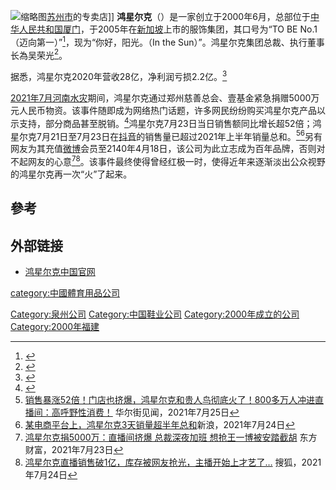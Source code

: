 {{Expand|time=2015-01-01T11:49:45+00:00}}
{{Infobox company
|  name     = 福建鸿星尔克体育用品有限公司母公司/上级机构： Jiayao Investments Limited
|name_en = Hongxing Erke Sports Goods Co., Ltd
|logo     = Logo Erke.jpg
|local_code_name = CN
|local_code = 913505007173269726
|foundation       = 2000年<ref name=history>{{cite web |url=http://www.hktdc.com/sourcing/manufacturers/company_home/en/1X00KUUO/Hongxing_Erke_Sports_Goods_Co_Ltd.htm |title=Fujian Hongxing Erke Sports Goods Co Ltd |publisher=Hktdc.com |date= |accessdate=2010-06-19 |archive-date=2009-12-01 |archive-url=https://web.archive.org/web/20091201030246/http://www.hktdc.com/sourcing/manufacturers/company_home/en/1X00KUUO/Hongxing_Erke_Sports_Goods_Co_Ltd.htm |dead-url=no }}</ref>
|  location         = {{PRC}}[[福建省|福建省]][[泉州市|泉州市]]
|  industry         = [[设计|设计]] 与 [[制造|制造]]
|  slogan           = "TO BE No.1”<br>迈向第一
|products         = [[鞋|鞋]]、[[运动服|运动服]]、[[运动产品|运动产品]]、[[时尚配件|时尚配件]]
|key_people = [[吴荣照|吴荣照]]（董事长）
|  major_export_market= [[东南亚|东南亚]]、[[中东|中东]]
|  revenue          =  > 250,000,000[[美元|美元]]<ref>{{cite web |url=http://www.hktdc.com/sourcing/manufacturers/company_home/en/1X00KUUO/Hongxing_Erke_Sports_Goods_Co_Ltd.htm |title=Fujian Hongxing Erke Sports Goods Co Ltd |publisher=Hktdc.com |date= |accessdate=2010-06-19 |archive-date=2009-12-01 |archive-url=https://web.archive.org/web/20091201030246/http://www.hktdc.com/sourcing/manufacturers/company_home/en/1X00KUUO/Hongxing_Erke_Sports_Goods_Co_Ltd.htm |dead-url=no }}</ref>
|  homepage          = [http://www.erke.com/ www.erke.com]
}}
[[File:ERKE_store_at_Lianfeng_Square.jpg|缩略图]][[苏州市|苏州市]]的专卖店]]
'''鸿星尔克'''（{{lang-en|HONGXING ERKE GROUP}}）是一家创立于2000年6月，总部位于[[中华人民共和国|中华人民共和国]][[厦门|厦门]]，于2005年在[[新加坡|新加坡]]上市的服饰集团，其口号为“TO BE No.1（迈向第一）”<ref>{{cite web |url=http://www.rmlt.com.cn/2014/1129/351438.shtml |language=zh-cn |title=自主品牌百佳课题调查——服饰类：鸿星尔克集团股份有限公司 |publisher=人民论坛网 |accessdate=2015-01-01 |archive-date=2015-12-08 |archive-url=https://web.archive.org/web/20151208065932/http://www.rmlt.com.cn/2014/1129/351438.shtml |dead-url=no }}</ref>，现为“你好，阳光。（In the Sun）”。鸿星尔克集团总裁、执行董事长為吴荣光<ref>{{cite web |url=http://www.redsh.com/men/20141027/085635_2.shtml |language=zh-cn |title=鸿星尔克吴荣光：鸿鹄之志 展翅国际化品牌之路 |publisher=红商网 |access-date=2015-01-01 |archive-url=https://web.archive.org/web/20151208173916/http://www.redsh.com/men/20141027/085635_2.shtml |archive-date=2015-12-08 |dead-url=yes }}</ref>。

据悉，鸿星尔克2020年营收28亿，净利润亏损2.2亿。<ref>{{Cite web |url=https://wallstreetcn.com/articles/3636233 |title=销售暴涨52倍！门店也挤爆，鸿星尔克和贵人鸟彻底火了！800多万人冲进直播间：高呼野性消费！ |access-date=2021-07-25 |archive-date=2021-07-25 |archive-url=https://web.archive.org/web/20210725030027/https://wallstreetcn.com/articles/3636233 |dead-url=no }}</ref>

{{wikisource|平江县文化旅游广电体育局发布《平江县文旅行业关于支持民族品牌的共同决定》|湖南平江縣文旅部門發出當地文旅業集體支持該品牌的文件}}
[[2021年7月河南水灾|2021年7月河南水灾]]期间，鸿星尔克通过郑州慈善总会、壹基金紧急捐赠5000万元人民币物资。该事件随即成为网络热门话题，许多网民纷纷购买鸿星尔克产品以示支持，部分商品甚至脱销。<ref>{{cite news |author1=卢思叶 |title=民族企业低调援助河南 网友：不允许做好事不留名 |url=https://news.sina.com.cn/c/2021-07-23/doc-ikqciyzk7237989.shtml |accessdate=2021-07-24 |work=观察者网 |date=2021-07-23 |archive-date=2021-07-25 |archive-url=https://web.archive.org/web/20210725172012/https://news.sina.com.cn/c/2021-07-23/doc-ikqciyzk7237989.shtml |dead-url=no }}</ref>鸿星尔克7月23日当日销售额同比增长超52倍；鸿星尔克7月21日至7月23日在[[抖音|抖音]]的销售量已超过2021年上半年销量总和。<ref>[https://wallstreetcn.com/articles/3636233 销售暴涨52倍！门店也挤爆，鸿星尔克和贵人鸟彻底火了！800多万人冲进直播间：高呼野性消费！] {{Wayback|url=https://wallstreetcn.com/articles/3636233 |date=20210725030027 }}华尔街见闻，2021年7月25日</ref><ref>[https://tech.sina.cn/i/gn/2021-07-24/detail-ikqciyzk7396501.d.html?sinawapsharesource=newsapp 某电商平台上，鸿星尔克3天销量超半年总和]新浪，2021年7月24日</ref>另有网友为其充值[[微博|微博]]会员至2140年4月18日，该公司为此立志成为百年品牌，否则对不起网友的心意<ref>[https://wap.eastmoney.com/a/202107232012684929.html 鸿星尔克捐5000万：直播间挤爆 总裁深夜加班 想抢王一博被安踏截胡] {{Wayback|url=https://wap.eastmoney.com/a/202107232012684929.html |date=20210724200347 }}东方财富，2021年7月23日</ref><ref>[https://m.sohu.com/a/479318029_639898/?pvid=000115_3w_a 鸿星尔克直播销售破1亿，库存被网友抢光，主播开始上才艺了…] {{Wayback|url=https://m.sohu.com/a/479318029_639898/?pvid=000115_3w_a |date=20210724200346 }}搜狐，2021年7月24日</ref>。该事件最终使得曾经红极一时，使得近年来逐渐淡出公众视野的鸿星尔克再一次“火”了起来。

== 參考 ==
{{reflist}}

==外部链接==
* [https://web.archive.org/web/20141203221249/http://www.erke.com/cn/  鸿星尔克中国官网]

{{体育用品品牌}}
[[Category:泉州公司|Category:泉州公司]]
[[category:中國體育用品公司|category:中國體育用品公司]]
[[Category:中国鞋业公司|Category:中国鞋业公司]]
[[Category:2000年成立的公司|Category:2000年成立的公司]]
[[Category:2000年福建|Category:2000年福建]]